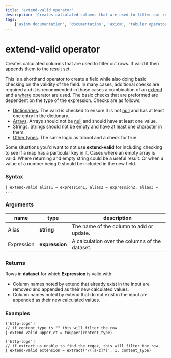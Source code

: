 ```yaml
---
title: 'extend-valid operator'
description: 'Creates calculated columns that are used to filter out rows. If valid it then appends them to the result set.'
tags:
    ['axiom documentation', 'documentation', 'axiom', 'tabular operators', 'extend-valid operator']
---
```


# extend-valid operator

Creates calculated columns that are used to filter out rows. If valid it then appends them to the
result set.

This is a shorthand operator to create a field while also doing basic checking on the validity
of the field. In many cases, additional checks are required and it is recommended in those cases
a combination of an [extend](extend-operator) and a [where](where-operator) operator are used. The
basic checks that are preformed are dependent on the type of the expression. Checks are as follows:

 * [Dictionaries](../data-types/scalar-data-types#the-dynamic-data-type). The valid is checked to ensure it is not [null](../data-types/null-values) and has at least one entry in
   the dictionary.
 * [Arrays](../data-types/scalar-data-types#the-dynamic-data-type). Arrays should not be [null](../data-types/null-values) and should have at least one value.
 * [Strings](../data-types/scalar-data-types#the-string-data-type). Strings should not be empty and have at least one character in them.
 * [Other types](/docs/apl/data-types/scalar-data-types). The same logic as tobool and a check for true

Some situations you'd want to not use **extend-valid** for including checking to see if a map has a
particular key in it. Cases where an empty array is valid. Where returning and empty string could
be a useful result. Or when a value of a number being 0 should be included in the new field.

### Syntax

```apl copy
| extend-valid alias1 = expression1, alias2 = expression2, alias3 = ...
```

### Arguments

| **name**                | **type**       | **description**                                |
| ----------------------- | -------------- | ---------------------------------------------- |
| Alias                   | **string**     | The name of the column to add or update.       |
| Expression              | **expression** | A calculation over the columns of the dataset. |

### Returns

Rows in **dataset** for which **Expression** is valid with:

- Column names noted by extend that already exist in the input are removed and appended as their new calculated values.
- Column names noted by extend that do not exist in the input are appended as their new calculated values.

### Examples

```apl
['http-logs']
// if content_type is "" this will filter the row
| extend-valid upper_ct = toupper(content_type)
```
<RunInPlayGround 
    href="https://play.axiom.co/axiom-play-qf1k/explorer?initForm=%7B%22apl%22%3A%20%22%5B%27sample-http-logs%27%5D%5Cn%7C%20extend-valid%20upper_ct%20%3D%20toupper%28content_type%29%22%7D" 
    target="_blank" 
    rel="noopener noreferrer"
/>

```apl
['http-logs']
// if extract us unable to find the regex, this will filter the row
| extend-valid extension = extract('/([a-z]*)', 1, content_type)
```
<RunInPlayGround 
    href="https://play.axiom.co/axiom-play-qf1k/explorer?initForm=%7B%22apl%22%3A%20%22%5B%27sample-http-logs%27%5D%5Cn%7C%20extend-valid%20extension%20%3D%20extract%28%27%2F%28%5Ba-z%5D%2A%29%27%2C%201%2C%20content_type%29%22%7D" 
    target="_blank" 
    rel="noopener noreferrer"
/>
